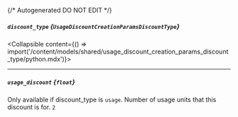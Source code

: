 {/* Autogenerated DO NOT EDIT  */}

##### `discount_type` *{`UsageDiscountCreationParamsDiscountType`}*
<Collapsible content={() => import('/content/models/shared/usage_discount_creation_params_discount_type/python.mdx')}>
</Collapsible>

---
##### `usage_discount` *{`float`}*
Only available if discount_type is `usage`. Number of usage units that this discount is for.
`2`

